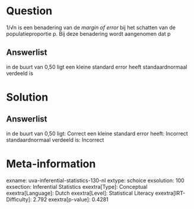 Question
========

1/√n is een benadering van de *margin of error* bij het schatten van de
populatieproportie p. Bij deze benadering wordt aangenomen dat p

Answerlist
----------

in de buurt van 0,50 ligt
een kleine standard error heeft
standaardnormaal verdeeld is

Solution
========

Answerlist
----------

in de buurt van 0,50 ligt: Correct
een kleine standard error heeft: Incorrect
standaardnormaal verdeeld is: Incorrect

Meta-information
================
exname: uva-inferential-statistics-130-nl
extype: schoice
exsolution: 100
exsection: Inferential Statistics
exextra[Type]: Conceptual
exextra[Language]: Dutch
exextra[Level]: Statistical Literacy
exextra[IRT-Difficulty]: 2.792
exextra[p-value]: 0.4281
